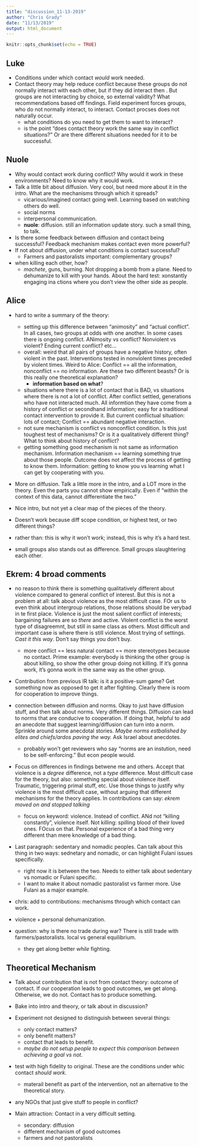 ```yaml
---
title: "discussion_11-13-2019"
author: "Chris Grady"
date: "11/13/2019"
output: html_document
---
```


```r
knitr::opts_chunk$set(echo = TRUE)
```

## Luke

- Conditions under which contact _would_ work needed.  
- Contact theory may help reduce conflict because these groups do not normally interact with each other, but if they did interact then .  But groups are not interacting by choice, so external validity?  What recommendations based off findings.  Field experiment forces groups, who do not normally interact, to interact.  Contact procses does not naturally occur.
    - what conditions do you need to get them to want to interact?
    - is the point "does contact theory work the same way in conflict situations?" Or are there different situations needed for it to be successful.

## Nuole

- Why would contact work during conflict?  Why would it work in these environments?  Need to know why it would work.
- Talk a little bit about diffusion.  Very cool, but need more about it in the intro.  What are the mechanisms through which it spreads?
    - vicarious/imagined contact going well.  Learning based on watching others do well.
    - social norms
    - interpersonal communication.
    - **nuole**: diffusion.  still an information update story.  such a small thing, to talk.
- Is there some feedback between diffusion and contact being successful?  Feedback mechanism makes contact even more powerful?
- If not about diffusion, under what conditions is contact successful?
    - Farmers and pastoralists important: complementary groups?

- when killing each other, how?  
    - *machete*, guns, burning.  Not dropping a bomb from a plane.  Need to dehumanize to kill with your hands.  About the hard test: xonstantly engaging ina ctions where you don't view the other side as people.

## Alice

- hard to write a summary of the theory:
    - setting up this difference between "animosity" and "actual conflict".  In all cases, two groups at odds with one another.  In some cases there is ongoing conflict.  ANimosity vs conflict?  Nonviolent vs violent?  Ending current conflict?  etc...
    - overall: weird that all pairs of groups have a negative history, often violent in the past.  Interventions tested in nonviolent times preceded by violent times.  Weird to Alice: Conflict == all the information, nonconflict == no information.  Are these two different beasts?  Or is this really one theoretical explanation?  
        - **information based on what**?
    - situations where there is a lot of contact that is BAD, vs situations where there is not a lot of conflict.  After conflict settled, generations who have not interacted much.  All informtion they have come from a history of conflict or secondhand information; easy for a traditional contact intervention to provide it.  But current conflictual situation: lots of contact; Conflict == abundant negative interaction.
    - not sure mechanism is conflict vs nonconflict condition.  Is this just toughest test of mechanisms?  Or is it a qualitatively different thing?  What to think about history of conflict?
    - getting something good mechanism is not same as information mechanism.  Information mechanism == learning something true about those people.  Outcome does not affect the process of getting to know them.  Information: getting to know you vs learning what I can get by cooperating with you.
- More on diffusion.  Talk a little more in the intro, and a LOT more in the theory.  Even the parts you cannot show empirically.  Even if "within the context of this data, cannot differentiate the two."
- Nice intro, but not yet a clear map of the pieces of the theory.
- Doesn't work because diff scope condition, or highest test, or two different things?

- rather than: this is why it won't work; instead, this is why it's a hard test.

- small groups also stands out as difference.  Small groups slaughtering each other.

## Ekrem: 4 broad comments

- no reason to think there is something qualitatively different about violence compared to general conflict of interest.  But this is not a problem at all: talk about violence as the most difficult case.  FOr us to even think about intergroup relations, those relations should be verybad in te first place.  Violence is just the most salient conflict of interests; bargaining failures are so _there_ and active.  VIolent conflict is the worst type of disagreemnt, but still in same class as others.  Most difficult and important case is where there is still violence.  Most trying of settings.  _Cast it this way_.  Don't say things you don't buy.
    - more conflict == less natural contact == more stereotypes because no contact.  Prime example: everybody is thinking the other group is about killing, so show the other group doing not killing.  If it's gonna work, it's gonna work in the same way as the other group.
- Contribution from previous IR talk: is it a positive-sum game?  Get something now as opposed to get it after fighting.  Clearly there is room for cooperation to improve things.

- connection between diffusion and norms.  Okay to just have diffusion stuff, and then talk about norms.  Very different things.  Diffusion can lead to norms that are conducive to cooperation.  If doing that, helpful to add an anecdote that suggest learning/diffusion can turn into a norm.  Sprinkle around some anecdotal stories.  _Maybe norms estbalished by elites and chiefs/ardos paving the way._ Ask Israel about anecdotes.
    - probably won't get reviewers who say "norms are an instution, need to be self-enforcing."  But econ people would.

- Focus on differences in findings betwene me and others.  Accept that violence is a _degree_ difference, not a _type_ difference.  Most difficult case for the theory, but also: something special about violence itself.  Traumatic, triggering primal stuff, etc.  Use those things to justify why violence is the most difficult case, without arguing that different mechanisms for the theory applies.  In contributions can say: *ekrem moved on and stopped talking*
    - focus on keyword: violence.  Instead of conflict.  ANd not "killing constantly", violence itself.  Not killing: spilling blood of their loved ones.  FOcus on that.  Personal experience of a bad thing very different than mere knowledge of a bad thing.

- Last paragraph: sedentary and nomadic peoples. Can talk about this thing in two ways: sednetary and nomadic, or can highlight Fulani issues specifically.
    - right now it is between the two.  Needs to either talk about sedentary vs nomadic or Fulani specific.  
    - I want to make it about nomadic pastoralist vs farmer more.  Use Fulani as a major example.




- chris: add to contributions: mechanisms through which contact can work.


- violence + personal dehumanization.  

- question: why is there no trade during war?  There is still trade with farmers/pastoralists.  local vs general equilibrium.
    - they get along better _while_ fighting. 


## Theoretical Mechanism

- Talk about contribution that is not from contact theory: outcome of contact.  If our cooperation leads to good outcomes, we get along.  Otherwise, we do not.  Contact has to produce something.
- Bake into intro and theory, or talk about in discussion?

- Experiment not designed to distinguish between several things:
    - only contact matters?
    - only benefit matters?
    - contact that leads to benefit.  
    - _maybe do not setup people to expect this comparison between achieving a goal vs not_.

- test with high fidelity to original.  These are the conditions under whic contact _should work_.  
    - materail benefit as part of the intervention, not an alternative to the theoretical story.
- any NGOs that just give stuff to people in conflict?

- Main attraction: Contact in a very difficult setting.
    - secondary: diffusion
    - different mechanism of good outcomes
    - farmers and not pastoralists
